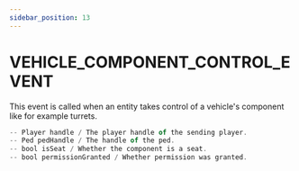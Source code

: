 ```yaml
---
sidebar_position: 13
---
```


# VEHICLE_COMPONENT_CONTROL_EVENT

This event is called when an entity takes control of a vehicle's component like for example turrets.

```jsx title="Parameters"
-- Player handle / The player handle of the sending player.
-- Ped pedHandle / The handle of the ped.
-- bool isSeat / Whether the component is a seat.
-- bool permissionGranted / Whether permission was granted.


```

